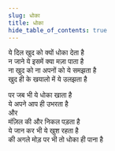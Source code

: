 ```yaml
---
slug: धोका
title: धोका
hide_table_of_contents: true
---
```


ये दिल खुद को क्यों धोका देता है  
न जाने ये इसमें क्या मज़ा पाता है  
ना खुद को ना अपनों को ये समझता है  
खुद ही के खयालो में ये उलझता है

पर जब भी ये धोका खाता है  
ये अपने आप ही उभरता है  
और  
मंज़िल की और निकल पड़ता है  
ये जान कर भी ये खुश रहता है  
की अगले मोड़ पर भी तो धोका ही पाना है
